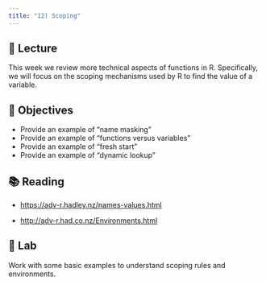 ```yaml
---
title: "12) Scoping"
---
```



## 📖 Lecture

This week we review more technical aspects of functions in R. Specifically, we will focus on the scoping mechanisms used by R to find the value of a variable.



## 🎯 Objectives

- Provide an example of "name masking"
- Provide an example of "functions versus variables"
- Provide an example of "fresh start"
- Provide an example of "dynamic lookup"



## 📚 Reading

- <a href="https://adv-r.hadley.nz/names-values.html" target="_blank">https://adv-r.hadley.nz/names-values.html</a>

- <a href="http://adv-r.had.co.nz/Environments.html" target="_blank">http://adv-r.had.co.nz/Environments.html</a>



## 🔬 Lab

Work with some basic examples to understand scoping rules and environments.


